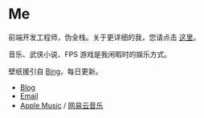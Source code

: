 # Me

前端开发工程师，伪全栈。关于更详细的我，您请点击 [这里](https://blog.unot.net/blog/cc7-53-5ac/)。

音乐、武侠小说、FPS 游戏是我闲暇时的娱乐方式。

壁纸援引自 [Bing](https://www.bing.com)，每日更新。

- [Blog](https://blog.unot.net/)
- [Email](mailto:me@unot.net)
- [Apple Music](https://music.apple.com/cn/playlist/%E6%88%91%E7%9A%84%E6%94%B6%E8%97%8F/pl.u-WabZvdVHe4VbalX) / [网易云音乐](https://music.163.com/#/playlist?id=6198930)

